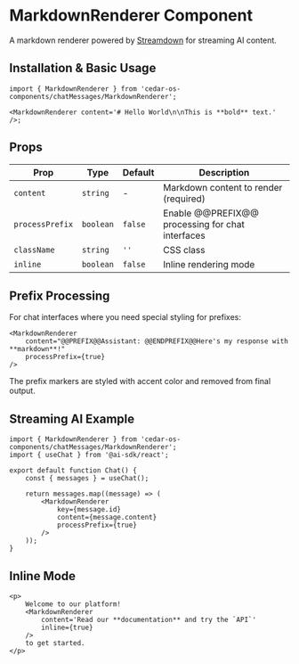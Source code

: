 # MarkdownRenderer Component

A markdown renderer powered by [Streamdown](https://github.com/vercel/streamdown) for streaming AI content.

## Installation & Basic Usage

```tsx
import { MarkdownRenderer } from 'cedar-os-components/chatMessages/MarkdownRenderer';

<MarkdownRenderer content='# Hello World\n\nThis is **bold** text.' />;
```

## Props

| Prop            | Type      | Default | Description                                      |
| --------------- | --------- | ------- | ------------------------------------------------ |
| `content`       | `string`  | -       | Markdown content to render (required)            |
| `processPrefix` | `boolean` | `false` | Enable @@PREFIX@@ processing for chat interfaces |
| `className`     | `string`  | `''`    | CSS class                                        |
| `inline`        | `boolean` | `false` | Inline rendering mode                            |

## Prefix Processing

For chat interfaces where you need special styling for prefixes:

```tsx
<MarkdownRenderer
	content="@@PREFIX@@Assistant: @@ENDPREFIX@@Here's my response with **markdown**!"
	processPrefix={true}
/>
```

The prefix markers are styled with accent color and removed from final output.

## Streaming AI Example

```tsx
import { MarkdownRenderer } from 'cedar-os-components/chatMessages/MarkdownRenderer';
import { useChat } from '@ai-sdk/react';

export default function Chat() {
	const { messages } = useChat();

	return messages.map((message) => (
		<MarkdownRenderer
			key={message.id}
			content={message.content}
			processPrefix={true}
		/>
	));
}
```

## Inline Mode

```tsx
<p>
	Welcome to our platform!
	<MarkdownRenderer
		content='Read our **documentation** and try the `API`'
		inline={true}
	/>
	to get started.
</p>
```
